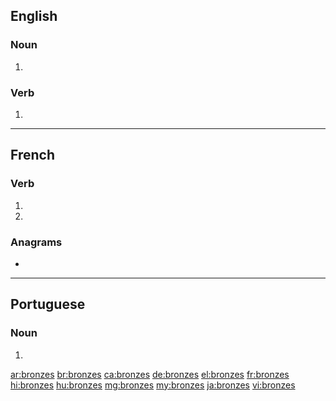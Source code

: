 {{also|bronzés}}
==English==

===Noun===
{{head|en|noun plural form}}

# {{plural of|bronze|lang=en}}

===Verb===
{{head|en|verb form}}

# {{en-third-person singular of|bronze}}

----

==French==

===Verb===
{{fr-verb-form}}

# {{inflection of|bronzer||2|s|pres|indc|lang=fr}}
# {{inflection of|bronzer||2|s|pres|subj|lang=fr}}

===Anagrams===
* {{l|fr|zébrons}}

----

==Portuguese==

===Noun===
{{head|pt|noun plural form}}

# {{plural of|bronze|lang=pt}}

[[ar:bronzes]]
[[br:bronzes]]
[[ca:bronzes]]
[[de:bronzes]]
[[el:bronzes]]
[[fr:bronzes]]
[[hi:bronzes]]
[[hu:bronzes]]
[[mg:bronzes]]
[[my:bronzes]]
[[ja:bronzes]]
[[vi:bronzes]]